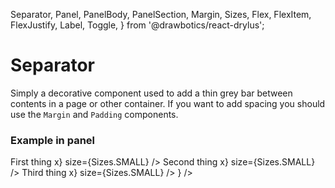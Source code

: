   Separator,
  Panel,
  PanelBody,
  PanelSection,
  Margin,
  Sizes,
  Flex,
  FlexItem,
  FlexJustify,
  Label,
  Toggle,
} from '@drawbotics/react-drylus';



# Separator
Simply a decorative component used to add a thin grey bar between contents in a page or other container. If you want to add spacing you should use the `Margin` and `Padding` components.

<Playground component={Separator}>
  <div style={{ height: 100 }}>
    <Separator />
  </div>
</Playground>

### Example in panel

<Playground>
  <div style={{ maxWidth: 400 }}>
    <Panel
      body={
        <PanelBody>
          <PanelSection title="Actions">
            <Margin size={{ bottom: Sizes.SMALL }}>
              <Flex justify={FlexJustify.SPACE_BETWEEN}>
                <FlexItem>
                  <Label>First thing</Label>
                </FlexItem>
                <FlexItem>
                  <Toggle value={true} onChange={x=>x} size={Sizes.SMALL} />
                </FlexItem>
              </Flex>
            </Margin>
            <Separator />
            <Margin size={{ top: Sizes.SMALL, bottom: Sizes.SMALL }}>
              <Flex justify={FlexJustify.SPACE_BETWEEN}>
                <FlexItem>
                  <Label>Second thing</Label>
                </FlexItem>
                <FlexItem>
                  <Toggle value={false} onChange={x=>x} size={Sizes.SMALL} />
                </FlexItem>
              </Flex>
            </Margin>
            <Separator />
            <Margin size={{ top: Sizes.SMALL }}>
              <Flex justify={FlexJustify.SPACE_BETWEEN}>
                <FlexItem>
                  <Label>Third thing</Label>
                </FlexItem>
                <FlexItem>
                  <Toggle value={true} onChange={x=>x} size={Sizes.SMALL} />
                </FlexItem>
              </Flex>
            </Margin>
          </PanelSection>
        </PanelBody>
      } />
  </div>
</Playground>
